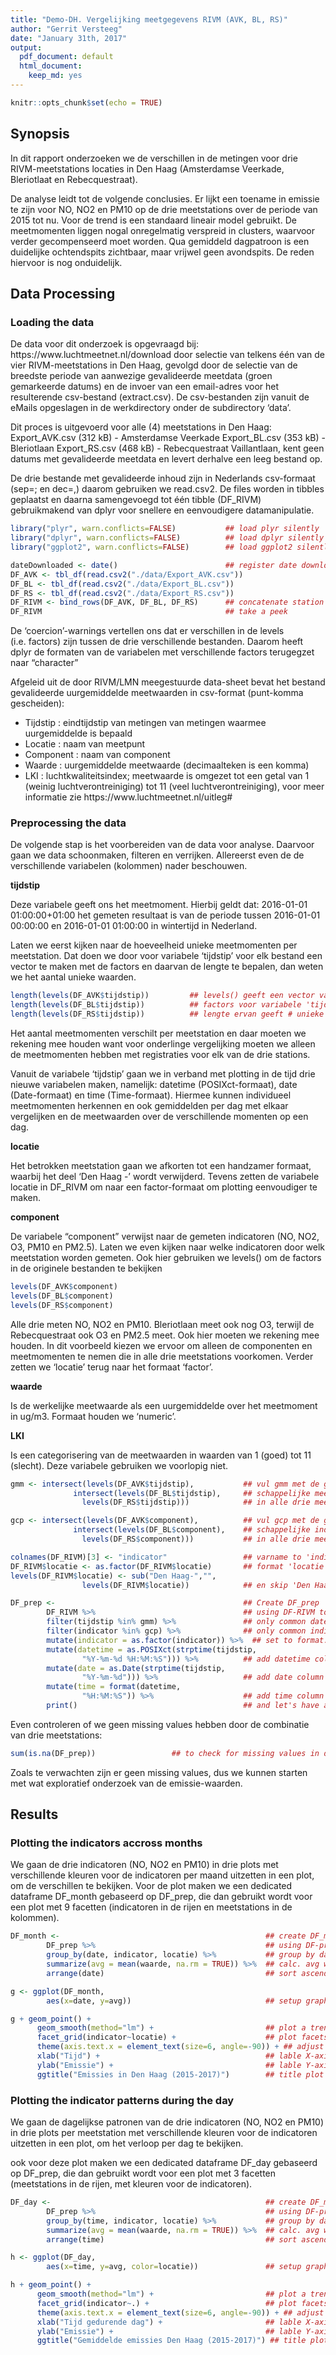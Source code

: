 ```yaml
---
title: "Demo-DH. Vergelijking meetgegevens RIVM (AVK, BL, RS)"
author: "Gerrit Versteeg"
date: "January 31th, 2017"
output:
  pdf_document: default
  html_document:
    keep_md: yes
---
```


```r
knitr::opts_chunk$set(echo = TRUE)
```

## Synopsis
In dit rapport onderzoeken we de verschillen in de metingen voor drie RIVM-meetstations locaties in Den Haag (Amsterdamse Veerkade, Bleriotlaat en Rebecquestraat).

De analyse leidt tot de volgende conclusies. Er lijkt een toename in emissie te zijn voor NO, NO2 en PM10 op de drie meetstations over de periode van 2015 tot nu. Voor de trend is een standaard lineair model gebruikt. De meetmomenten liggen nogal onregelmatig verspreid in clusters, waarvoor verder gecompenseerd moet worden. Qua gemiddeld dagpatroon is een duidelijke ochtendspits zichtbaar, maar vrijwel geen avondspits. De reden hiervoor is nog onduidelijk.   


## Data Processing
### Loading the data
De data voor dit onderzoek is opgevraagd bij: https://www.luchtmeetnet.nl/download
door selectie van telkens één van de vier RIVM-meetstations in Den Haag,
gevolgd door de selectie van de breedste periode van aanwezige gevalideerde meetdata (groen gemarkeerde datums) en de invoer van een email-adres voor het resulterende csv-bestand (extract.csv). De csv-bestanden zijn vanuit de eMails opgeslagen in de werkdirectory onder de subdirectory 'data'.

Dit proces is uitgevoerd voor alle (4) meetstations in Den Haag:
Export_AVK.csv (312 kB) - Amsterdamse Veerkade
Export_BL.csv  (353 kB) - Bleriotlaan
Export_RS.csv  (468 kB) - Rebecquestraat
Vaillantlaan, kent geen datums met gevalideerde meetdata en levert derhalve een leeg bestand op.

De drie bestande met gevalideerde inhoud zijn in Nederlands csv-formaat (sep=; en dec=,) daarom gebruiken we read.csv2. De files worden in tibbles geplaatst en daarna samengevoegd tot één tibble (DF_RIVM) gebruikmakend van dplyr voor snellere en eenvoudigere datamanipulatie.

```r
library("plyr", warn.conflicts=FALSE)           ## load plyr silently
library("dplyr", warn.conflicts=FALSE)          ## load dplyr silently
library("ggplot2", warn.conflicts=FALSE)        ## load ggplot2 silently

dateDownloaded <- date()                        ## register date download
DF_AVK <- tbl_df(read.csv2("./data/Export_AVK.csv"))
DF_BL <- tbl_df(read.csv2("./data/Export_BL.csv"))
DF_RS <- tbl_df(read.csv2("./data/Export_RS.csv"))
DF_RIVM <- bind_rows(DF_AVK, DF_BL, DF_RS)      ## concatenate station data
DF_RIVM                                         ## take a peek
```

De 'coercion'-warnings vertellen ons dat er verschillen in de levels (i.e. factors) zijn tussen de drie verschillende bestanden. Daarom heeft dplyr de formaten van de variabelen met verschillende factors terugegzet naar "character"

Afgeleid uit de door RIVM/LMN meegestuurde data-sheet bevat het bestand gevalideerde uurgemiddelde meetwaarden in csv-format (punt-komma gescheiden):

* Tijdstip      : eindtijdstip van metingen van metingen waarmee uurgemiddelde is bepaald
* Locatie       : naam van meetpunt
* Component     : naam van component
* Waarde        : uurgemiddelde meetwaarde (decimaalteken is een komma)
* LKI           : luchtkwaliteitsindex; meetwaarde is omgezet tot een getal van 1 (weinig luchtverontreiniging) tot 11 (veel luchtverontreiniging), voor meer informatie zie https://www.luchtmeetnet.nl/uitleg#


### Preprocessing the data
De volgende stap is het voorbereiden van de data voor analyse. Daarvoor gaan we data schoonmaken, filteren en verrijken. Allereerst even de de verschillende variabelen (kolommen) nader beschouwen.  

**tijdstip**

Deze variabele geeft ons het meetmoment. Hierbij geldt dat:
2016-01-01 01:00:00+01:00 het gemeten resultaat is van de periode tussen 2016-01-01 00:00:00 en 2016-01-01 01:00:00 in wintertijd in Nederland.

Laten we eerst kijken naar de hoeveelheid unieke meetmomenten per meetstation. Dat doen we door voor variabele 'tijdstip' voor elk bestand een vector te maken met de factors en daarvan de lengte te bepalen, dan weten we het aantal unieke waarden.

```r
length(levels(DF_AVK$tijdstip))         ## levels() geeft een vector van de unieke
length(levels(DF_BL$tijdstip))          ## factors voor variabele 'tijdstip', de 
length(levels(DF_RS$tijdstip))          ## lengte ervan geeft # unieke waarden.
```

Het aantal meetmomenten verschilt per meetstation en daar moeten we rekening mee houden want voor onderlinge vergelijking moeten we alleen de meetmomenten hebben met registraties voor elk van de drie stations.

Vanuit de variabele 'tijdstip' gaan we in verband met plotting in de tijd drie nieuwe variabelen maken, namelijk: datetime (POSIXct-formaat), date (Date-formaat) en time (Time-formaat). Hiermee kunnen individueel meetmomenten herkennen en ook gemiddelden per dag met elkaar vergelijken en de meetwaarden over de verschillende momenten op een dag.

**locatie**

Het betrokken meetstation gaan we afkorten tot een handzamer formaat, waarbij het deel 'Den Haag -' wordt verwijderd. Tevens zetten de variabele locatie in DF_RIVM om naar een factor-formaat om plotting eenvoudiger te maken.

**component**

De variabele "component" verwijst naar de gemeten indicatoren (NO, NO2, O3, PM10 en PM2.5). Laten we even kijken naar welke indicatoren door welk meetstation worden gemeten. Ook hier gebruiken we levels() om de factors in de originele bestanden te bekijken

```r
levels(DF_AVK$component)
levels(DF_BL$component)
levels(DF_RS$component)
```

Alle drie meten NO, NO2 en PM10. Bleriotlaan meet ook nog O3, terwijl de Rebecquestraat ook O3 en PM2.5 meet. Ook hier moeten we rekening mee houden. In dit voorbeeld kiezen we ervoor om alleen de componenten en meetmomenten te nemen die in alle drie meetstations voorkomen. Verder zetten we 'locatie' terug naar het formaat 'factor'. 

**waarde**

Is de werkelijke meetwaarde als een uurgemiddelde over het meetmoment in ug/m3. Formaat houden we 'numeric'.


**LKI**

Is een categorisering van de meetwaarden in waarden van 1 (goed) tot 11 (slecht). Deze variabele gebruiken we voorlopig niet.


```r
gmm <- intersect(levels(DF_AVK$tijdstip),           ## vul gmm met de gemeen-
              intersect(levels(DF_BL$tijdstip),     ## schappelijke meetmomenten
                levels(DF_RS$tijdstip)))            ## in alle drie meetstations

gcp <- intersect(levels(DF_AVK$component),          ## vul gcp met de gemeen-
              intersect(levels(DF_BL$component),    ## schappelijke indicatoren
                levels(DF_RS$component)))           ## in alle drie meetstations

colnames(DF_RIVM)[3] <- "indicator"                 ## varname to 'indicator'
DF_RIVM$locatie <- as.factor(DF_RIVM$locatie)       ## format 'locatie' as factor
levels(DF_RIVM$locatie) <- sub("Den Haag-","", 
                levels(DF_RIVM$locatie))            ## en skip 'Den Haag-' deel

DF_prep <-                                          ## Create DF_prep
        DF_RIVM %>%                                 ## using DF-RIVM to filter
        filter(tijdstip %in% gmm) %>%               ## only common dates
        filter(indicator %in% gcp) %>%              ## only common indicators
        mutate(indicator = as.factor(indicator)) %>%  ## set to format: factor
        mutate(datetime = as.POSIXct(strptime(tijdstip,
                "%Y-%m-%d %H:%M:%S"))) %>%          ## add datetime column
        mutate(date = as.Date(strptime(tijdstip, 
                "%Y-%m-%d"))) %>%                   ## add date column
        mutate(time = format(datetime, 
                "%H:%M:%S")) %>%                    ## add time column
        print()                                     ## and let's have a look
```

Even controleren of we geen missing values hebben door de combinatie van drie meetstations:

```r
sum(is.na(DF_prep))                 ## to check for missing values in dataset
```

Zoals te verwachten zijn er geen missing values, dus we kunnen starten met wat exploratief onderzoek van de emissie-waarden.

\pagebreak

## Results
### Plotting the indicators accross months
We gaan de drie indicatoren (NO, NO2 en PM10) in drie plots met verschillende kleuren voor de indicatoren per maand uitzetten in een plot, om de verschillen te bekijken. 
Voor de plot maken we een dedicated dataframe DF_month gebaseerd op DF_prep, die dan gebruikt wordt voor een plot met 9 facetten (indicatoren in de rijen en meetstations in de kolommen). 

```r
DF_month <-                                              ## create DF_month
        DF_prep %>%                                      ## using DF-prep to
        group_by(date, indicator, locatie) %>%           ## group by date,comp,loc
        summarize(avg = mean(waarde, na.rm = TRUE)) %>%  ## calc. avg waarde
        arrange(date)                                    ## sort ascending by date

g <- ggplot(DF_month, 
        aes(x=date, y=avg))                              ## setup graphic object

g + geom_point() +
      geom_smooth(method="lm") +                         ## plot a trendline
      facet_grid(indicator~locatie) +                    ## plot facets per comp/loc
      theme(axis.text.x = element_text(size=6, angle=-90)) + ## adjust X-labels
      xlab("Tijd") +                                     ## lable X-axis
      ylab("Emissie") +                                  ## lable Y-axis
      ggtitle("Emissies in Den Haag (2015-2017)")        ## title plot
```

\pagebreak

### Plotting the indicator patterns during the day
We gaan de dagelijkse patronen van de drie indicatoren (NO, NO2 en PM10) in drie plots per meetstation met verschillende kleuren voor de indicatoren uitzetten in een plot, om het verloop per dag te bekijken.

ook voor deze plot maken we een dedicated dataframe DF_day gebaseerd op DF_prep, die dan gebruikt wordt voor een plot met 3 facetten (meetstations in de rijen, met kleuren voor de indicatoren). 


```r
DF_day <-                                                ## create DF_month
        DF_prep %>%                                      ## using DF-prep to
        group_by(time, indicator, locatie) %>%           ## group by date,comp,loc
        summarize(avg = mean(waarde, na.rm = TRUE)) %>%  ## calc. avg waarde
        arrange(time)                                    ## sort ascending by date

h <- ggplot(DF_day, 
        aes(x=time, y=avg, color=locatie))               ## setup graphic object

h + geom_point() +
      geom_smooth(method="lm") +                         ## plot a trendline
      facet_grid(indicator~.) +                          ## plot facets per ind
      theme(axis.text.x = element_text(size=6, angle=-90)) + ## adjust X-labels
      xlab("Tijd gedurende dag") +                       ## lable X-axis
      ylab("Emissie") +                                  ## lable Y-axis
      ggtitle("Gemiddelde emissies Den Haag (2015-2017)") ## title plot
```

